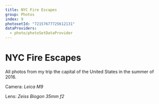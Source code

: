 ```yaml
---
title: NYC Fire Escapes
group: Photos
index: 9
photosetId: "72157677725612131"
dataProviders:
  - photo/photoSetDataProvider
---
```



# NYC Fire Escapes

All photos from my trip the capital of the United States in the summer of 2016.

Camera: _Leica M9_

Lens: _Zeiss Biogon 35mm f2_

<PhotoSet />
